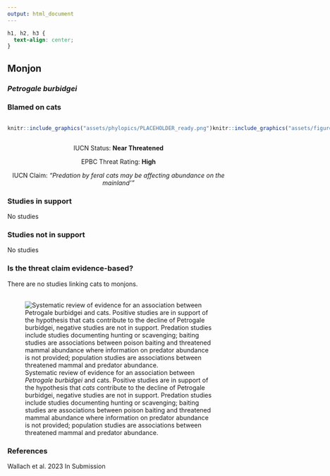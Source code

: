 ```yaml
---
output: html_document
---
```

```css
h1, h2, h3 {
  text-align: center;
}
```

## **Monjon**
### *Petrogale burbidgei*
### Blamed on cats

:::: {style="display: flex;"}

::: {}
  ```r
  knitr::include_graphics("assets/phylopics/PLACEHOLDER_ready.png")
  ```
:::

::: {}

:::

::: {}
  ```r
  knitr::include_graphics("assets/figures/Map_Cat_Petrogale burbidgei.png")
  ```
:::

::::
<center>
IUCN Status: **Near Threatened**

EPBC Threat Rating: **High**

IUCN Claim: *"Predation by feral cats may be affecting abundance on the mainland'"*

</center>

### Studies in support

No studies

### Studies not in support

No studies

### Is the threat claim evidence-based?

There are no studies linking cats to monjons.
<br>
<br>

![ Systematic review of evidence for an association between *Petrogale burbidgei* and cats. Positive studies are in support of the hypothesis that *cats* contribute to the decline of Petrogale burbidgei, negative studies are not in support. Predation studies include studies documenting hunting or scavenging; baiting studies are associations between poison baiting and threatened mammal abundance where information on predator abundance is not provided; population studies are associations between threatened mammal and predator abundance.](assets/figures/Main_Evidence_Cat_Petrogale burbidgei.png)

### References



Wallach et al. 2023 In Submission

